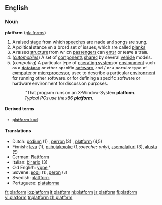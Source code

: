 ==English==
===Noun===
'''platform''' ([[platforms]])

#A raised [[stage]] from which [[speech]]es are made and [[song]]s are sung.
#A political stance on a broad set of issues, which are called [[plank]]s.
#A raised [[structure]] from which [[passenger]]s can [[enter]] or leave a train.
#(''[[automobile]]s'') A set of [[component]]s [[share]]d by several [[vehicle]] models.
#(''computing'') A particular type of [[operating system]] or [[environment]] such as a [[database]] or other specific [[software]], and / or a partular type of [[computer]] or [[microprocessor]], used to describe a particular [[environment]] for running other software, or for defining a specific software or hardware environment for discussion purposes.
#:''That program runs on an X-Window-System '''platform'''.
#:''Typical PCs use the x86 '''platform'''.''

====Derived terms====
*[[platform bed]]

====Translations====
*Dutch: [[podium]] (1) , [[perron]] (3) , [[platform]] (4,5)
*Finnish: [[lava]] (1), [[puhujakoroke]] (1,''speeches only''), [[asemalaituri]] (3), [[alusta]] (5)
*German: [[Plattform]]
*Italian: [[binario]] {{m}} (3)
*Old English: [[yppe]] ''f''
*Slovene: [[podij]] {{m}} (1), [[peron]] {{m}} (3)
*Swedish: [[plattform]]
*Portuguese: [[plataforma]]

[[fr:platform]]
[[io:platform]]
[[it:platform]]
[[nl:platform]]
[[ja:platform]]
[[fi:platform]]
[[vi:platform]]
[[tr:platform]]
[[zh:platform]]
